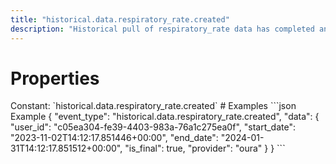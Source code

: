 ```yaml
---
title: "historical.data.respiratory_rate.created"
description: "Historical pull of respiratory_rate data has completed and you can now pull data for this resource."
---
```

# Properties
<ResponseField name="event_type" type="const string" required="true">
Constant: `historical.data.respiratory_rate.created`
</ResponseField>
<ResponseField name="data" type="HistoricalDataCreated" required="true">
<Expandable title="HistoricalDataCreated" defaultOpen="true">
<ResponseField name="user_id" type="string" required="true">
</ResponseField>
<ResponseField name="start_date" type="string" required="true">
</ResponseField>
<ResponseField name="end_date" type="string" required="true">
</ResponseField>
<ResponseField name="is_final" type="boolean" required="true">
</ResponseField>
<ResponseField name="provider" type="string" required="true">
</ResponseField>
</Expandable>
</ResponseField>
# Examples
<CodeGroup>
```json Example
{
  "event_type": "historical.data.respiratory_rate.created",
  "data": {
    "user_id": "c05ea304-fe39-4403-983a-76a1c275ea0f",
    "start_date": "2023-11-02T14:12:17.851446+00:00",
    "end_date": "2024-01-31T14:12:17.851512+00:00",
    "is_final": true,
    "provider": "oura"
  }
}
```
</CodeGroup>
